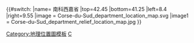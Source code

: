 {{#switch:{{{1}}}
|name= 南科西嘉省
|top=42.45
|bottom=41.25
|left=8.4
|right=9.55
|image = Corse-du-Sud_department_location_map.svg
|image1 = Corse-du-Sud_department_relief_location_map.jpg
}}<noinclude>{{Location map/Info}}
[[Category:地理位置圖模板]]
[[Category:法国各省地理位置图模板|C]]
</noinclude>